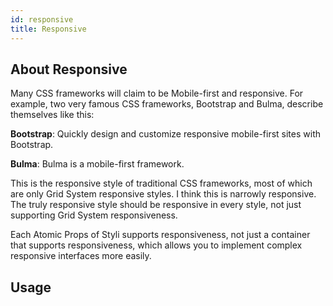 ```yaml
---
id: responsive
title: Responsive
---
```


## About Responsive

Many CSS frameworks will claim to be Mobile-first and responsive. For example, two very famous CSS frameworks, Bootstrap and Bulma, describe themselves like this:

**Bootstrap**: Quickly design and customize responsive mobile-first sites with Bootstrap.

**Bulma**: Bulma is a mobile-first framework.

This is the responsive style of traditional CSS frameworks, most of which are only Grid System responsive styles. I think this is narrowly responsive. The truly responsive style should be responsive in every style, not just supporting Grid System responsiveness.

Each Atomic Props of Styli supports responsiveness, not just a container that supports responsiveness, which allows you to implement complex responsive interfaces more easily.

## Usage
